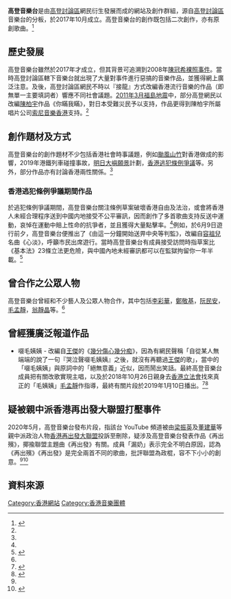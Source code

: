{{copyedit|time=2020-08-31}}
'''高登音樂台'''是由[[高登討論區|高登討論區]]網民衍生發展而成的網站及創作群組，源自[[高登討論區|高登討論區]]音樂台的分板，於2017年10月成立。高登音樂台的創作既包括二次創作，亦有原創歌曲。<ref name="JITCAR">{{cite journal |author1=Cheuk Hang Au |author2=Kevin K. W. Ho |title=The role and impact of online derivative works in social movements: a level model emerging from the case study of HKGoldenMusic |journal=Journal of Information Technology Case and Application Research |volume=2 |issue=22}}</ref>
==歷史發展==
高登音樂台雖然於2017年才成立，但其背景可追溯到2008年[[陳冠希裸照事件|陳冠希裸照事件]]。當時高登討論區轄下音樂台就出現了大量對事件進行惡搞的音樂作品，並獲得網上廣泛注意。及後，高登討論區網民不時以『接龍』方式改編香港流行音樂的作品（即無單一主要填詞者）響應不同社會議題。[[2011年日本東北地方太平洋近海地震|2011年3月福島地震]]中，部分高登網民以改編[[陳柏宇|陳柏宇]]作品《你瞞我瞞》，對日本受難災民予以支持，作品更得到陳柏宇所屬唱片公司[[索尼音樂_(香港)|索尼音樂香港]]支持。<ref name="JITCAR"/>

==創作題材及方式==
高登音樂台的創作題材不少包括香港社會時事議題，例如[[颱風山竹_(2018年)|颱風山竹]]對香港做成的影響，2019年港鐵列車碰撞事故，[[明日大嶼願景|明日大嶼願景]]計劃，[[香港逃犯條例爭議|香港逃犯條例爭議]]等。另外，部分作品亦有討論香港兩性關係。<ref name="JITCAR"/>
===香港逃犯條例爭議期間作品===
於逃犯條例爭議期間，高登音樂台關注條例草案破壞香港自由及法治，或會將香港人未經合理程序送到中國内地接受不公平審訊，因而創作了多首歌曲支持反送中運動，哀悼在運動中賠上性命的抗爭者，並且獲得大量點擊率。<ref name="JITCAR"/>例如，於6月9日遊行前夕，高登音樂台便推出了《由這一分鐘開始送畀中央等判監》，改編自[[容祖兒|容祖兒]]名曲《心淡》，呼籲市民出席遊行。當時高登音樂台有成員接受訪問時指草案比《基本法》23條立法更危險，與中國內地未經審訊都可以在監獄拘留你一年半載。<ref name="Appledaily-20190606">{{cite web |title=【引渡惡法】《由這一分鐘開始送畀中央等判監》 高登巴絲改編金曲籲6.9上街 |url=https://hk.appledaily.com/local/20190606/AR2PLUNK3W3FIVMSZG6RZKCFMM/ |accessdate=2020-09-23 |archive-date=2021-06-21 |archive-url=https://web.archive.org/web/20210621164557/https://hk.appledaily.com/local/20190606/AR2PLUNK3W3FIVMSZG6RZKCFMM/ |dead-url=yes }}</ref>

==曾合作之公眾人物==
高登音樂台曾經和不少藝人及公眾人物合作，其中包括[[李彩華|李彩華]]，[[鄭敬基|鄭敬基]]，[[阮民安|阮民安]]，[[毛孟靜|毛孟靜]]，[[翁靜晶|翁靜晶]]等。<ref name="JITCAR"/>
==曾經獲廣泛報道作品==
*啜毛姨姨 - 改編自[[王傑_(歌手)|王傑]]的《[[故事的角色|幾分傷心幾分痴]]》，因為有網民聲稱「自從某人無端端的說了一句『哭泣聲啜毛姨姨』之後，就沒有再聽過[[王傑_(歌手)|王傑]]的歌」，當中的「啜毛姨姨」與原詞中的「絕無意義」近似，因而鬧出笑話。最終高登音樂台成員把有關改歌實現主唱，以及於2018年10月26日親身去[[香港立法會|香港立法會]]找來真正的「毛姨姨」[[毛孟靜|毛孟靜]]作指導，最終有關片段於2019年1月10日播出。<ref name="Mingpao-20190111">{{cite web |title=《幾分傷心幾分癡》改歌詞 二創MV 「啜毛姨姨」反填海 |url=https://news.mingpao.com/pns/%E6%B8%AF%E8%81%9E/article/20190111/s00002/1547144619949/%E3%80%8A%E5%B9%BE%E5%88%86%E5%82%B7%E5%BF%83%E5%B9%BE%E5%88%86%E7%99%A1%E3%80%8B%E6%94%B9%E6%AD%8C%E8%A9%9E-%E4%BA%8C%E5%89%B5mv-%E3%80%8C%E5%95%9C%E6%AF%9B%E5%A7%A8%E5%A7%A8%E3%80%8D%E5%8F%8D%E5%A1%AB%E6%B5%B7 |accessdate=2020-09-22 |archive-date=2020-06-11 |archive-url=https://web.archive.org/web/20200611074320/https://news.mingpao.com/pns/%E6%B8%AF%E8%81%9E/article/20190111/s00002/1547144619949/%E3%80%8A%E5%B9%BE%E5%88%86%E5%82%B7%E5%BF%83%E5%B9%BE%E5%88%86%E7%99%A1%E3%80%8B%E6%94%B9%E6%AD%8C%E8%A9%9E-%E4%BA%8C%E5%89%B5mv-%E3%80%8C%E5%95%9C%E6%AF%9B%E5%A7%A8%E5%A7%A8%E3%80%8D%E5%8F%8D%E5%A1%AB%E6%B5%B7 |dead-url=no }}</ref><ref name="HK01-20190806">{{cite web |author1=吳凱欣 |title=盤點高登音樂台5首貼地二創　唱出香港日常毛孟靜都Like |url=https://www.hk01.com/%E7%9C%BE%E6%A8%82%E8%BF%B7/360802/%E7%9B%A4%E9%BB%9E%E9%AB%98%E7%99%BB%E9%9F%B3%E6%A8%82%E5%8F%B05%E9%A6%96%E8%B2%BC%E5%9C%B0%E4%BA%8C%E5%89%B5-%E5%94%B1%E5%87%BA%E9%A6%99%E6%B8%AF%E6%97%A5%E5%B8%B8%E6%AF%9B%E5%AD%9F%E9%9D%9C%E9%83%BDlike |accessdate=2020-09-22 |archive-date=2020-06-25 |archive-url=https://web.archive.org/web/20200625015643/https://www.hk01.com/%E7%9C%BE%E6%A8%82%E8%BF%B7/360802/%E7%9B%A4%E9%BB%9E%E9%AB%98%E7%99%BB%E9%9F%B3%E6%A8%82%E5%8F%B05%E9%A6%96%E8%B2%BC%E5%9C%B0%E4%BA%8C%E5%89%B5-%E5%94%B1%E5%87%BA%E9%A6%99%E6%B8%AF%E6%97%A5%E5%B8%B8%E6%AF%9B%E5%AD%9F%E9%9D%9C%E9%83%BDlike |dead-url=no }}</ref>
==疑被親中派香港再出發大聯盟打壓事件==
2020年5月，高登音樂台發布片段，指該台 YouTube 頻道被由[[梁振英|梁振英]]及[[董建華|董建華]]等親中派政治人物[[香港再出發大聯盟|香港再出發大聯盟]]投訴至刪除，疑涉及高登音樂台發表作品《再出殯》，揶揄聯盟主題曲《再出發》有關。成員「漏奶」表示完全不明白原因，認為《再出殯》《再出發》是完全兩首不同的歌曲，批評聯盟為政棍，容不下小小的創意。<ref name="JITCAR"/><ref name="TheStandNews-20200511">{{cite web |title=高登音樂台 YouTube 頻道　稱被「香港再出發大聯盟」投訴至關閉 |url=https://www.thestandnews.com/culture/%E9%AB%98%E7%99%BB%E9%9F%B3%E6%A8%82%E5%8F%B0-youtube-%E9%A0%BB%E9%81%93-%E7%A8%B1%E8%A2%AB-%E9%A6%99%E6%B8%AF%E5%86%8D%E5%87%BA%E7%99%BC%E5%A4%A7%E8%81%AF%E7%9B%9F-%E6%8A%95%E8%A8%B4%E8%87%B3%E9%97%9C%E9%96%89/ |accessdate=2020-09-24 |archive-date=2020-12-02 |archive-url=https://web.archive.org/web/20201202170956/https://www.thestandnews.com/culture/%E9%AB%98%E7%99%BB%E9%9F%B3%E6%A8%82%E5%8F%B0-youtube-%E9%A0%BB%E9%81%93-%E7%A8%B1%E8%A2%AB-%E9%A6%99%E6%B8%AF%E5%86%8D%E5%87%BA%E7%99%BC%E5%A4%A7%E8%81%AF%E7%9B%9F-%E6%8A%95%E8%A8%B4%E8%87%B3%E9%97%9C%E9%96%89/ |dead-url=no }}</ref>

== 資料來源 ==
{{reflist}}

[[Category:香港網站|Category:香港網站]]
[[Category:香港音樂團體|Category:香港音樂團體]]